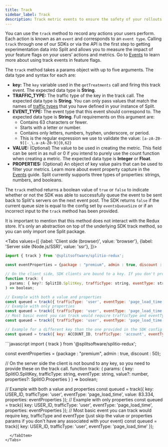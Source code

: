 ```yaml
---
title: Track
sidebar_label: Track
description: Track metric events to ensure the safety of your rollouts or run experiments.
---
```


You can use the `track` method to record any actions your users perform. Each action is known as an `event` and corresponds to an `event type`. Calling `track` through one of our SDKs or via the API is the first step to getting experimentation data into Split and allows you to measure the impact of your feature flags on your users’ actions and metrics. Go to [Events](https://help.split.io/hc/en-us/articles/360020585772) to learn more about using track events in feature flags. 

The `track` method takes a params object with up to five arguments. The data type and syntax for each are:

* **key:** The `key` variable used in the `getTreatments` call and firing this track event. The expected data type is **String**.
* **TRAFFIC_TYPE:** The traffic type of the key in the track call. The expected data type is **String**. You can only pass values that match the names of [traffic types](https://help.split.io/hc/en-us/articles/360019916311-Traffic-type) that you have defined in your instance of Split.
* **EVENT_TYPE:** The event type that this event should correspond to. The expected data type is **String**. Full requirements on this argument are:
     * Contains 63 characters or fewer.
     * Starts with a letter or number.
     * Contains only letters, numbers, hyphen, underscore, or period. 
     * This is the regular expression we use to validate the value: `[a-zA-Z0-9][-_\.a-zA-Z0-9]{0,62}`
* **VALUE:** (Optional) The value to be used in creating the metric. This field can be sent in as null or 0 if you intend to purely use the count function when creating a metric. The expected data type is **Integer** or **Float**.
* **PROPERTIES:** (Optional) An object of key value pairs that can be used to filter your metrics. Learn more about event property capture in the [Events](https://help.split.io/hc/en-us/articles/360020585772-Events#event-properties) guide. Split currently supports three types of properties: strings, numbers, and booleans.

The `track` method returns a boolean value of `true` or `false` to indicate whether or not the SDK was able to successfully queue the event to be sent back to Split's servers on the next event post. The SDK returns `false` if the current queue size is equal to the config set by `eventsQueueSize` or if an incorrect input to the `track` method has been provided.

It is important to mention that this method does not interact with the Redux store. It's only an abstraction on top of the underlying SDK track method, so you can only import one Split package.


<Tabs
  values={[
    {label: 'Client side (browser)', value: 'browser'},
    {label: 'Server side (Node.js/SSR)', value: 'ssr'},
  ]}>
  <TabItem value="browser">

```javascript
import { track } from '@splitsoftware/splitio-redux';

const eventProperties = {package : "premium", admin : true, discount : 50};

// On the client side, SDK clients are bound to a key. If you don't provide a key, the SDK will use the key provided in the config. You can provide a different key to the track method if you want to track an event for a different key, like an account ID for example.
function track: (
  params: { key?: SplitIO.SplitKey, trafficType: string, eventType: string, value?: number, properties?: SplitIO.Properties }
) => boolean;

// Example with both a value and properties
const queued = track({ trafficType: 'user', eventType: 'page_load_time', value: 83.334, properties: eventProperties });
// Example with only properties 
const queued = track({ trafficType: 'user', eventType: 'page_load_time', properties: eventProperties });
// Most basic event you can track would require trafficType and eventType (just skip the value or properties params if you don't have any associated with your event)
const queued = track({ trafficType: 'user', eventType: 'page_load_time' });

// Example for a different key than the one provided in the SDK config
const queued = track({ key: ACCOUNT_ID, trafficType: 'account', eventType: 'page_load_time' });
```
  </TabItem>
  <TabItem value="ssr">
```javascript
import { track } from '@splitsoftware/splitio-redux';

const eventProperties = {package : "premium", admin : true, discount : 50};

// On the server side the client is not bound to any key, so you need to provide these on the track call.
function track: (
  params: { key: SplitIO.SplitKey, trafficType: string, eventType: string, value?: number, properties?: SplitIO.Properties }
) => boolean;

// Example with both a value and properties
const queued = track({ key: USER_ID, trafficType: 'user', eventType: 'page_load_time', value: 83.334, properties: eventProperties });
// Example with only properties 
const queued = track({ key: USER_ID, trafficType: 'user', eventType: 'page_load_time', properties: eventProperties });
// Most basic event you can track would require key, trafficType and eventType (just skip the value or properties params if you don't have any associated with your event)
const queued = track({ key: USER_ID, trafficType: 'user', eventType: 'page_load_time' });
```
  </TabItem>
</Tabs>